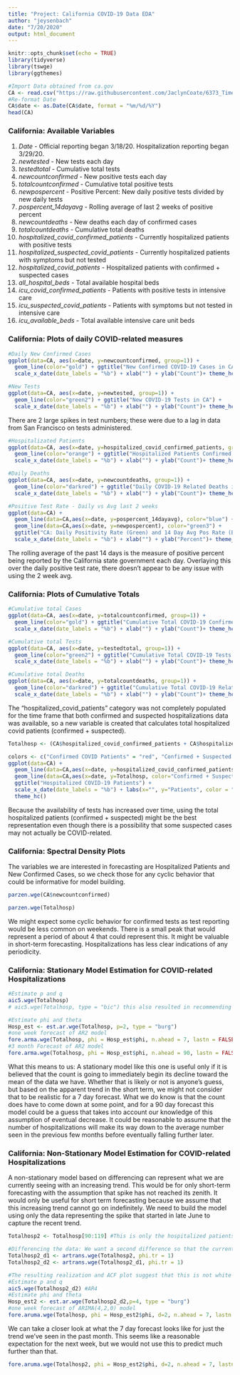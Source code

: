 ---
title: "Project: California COVID-19 Data EDA"
author: "jeysenbach"
date: "7/20/2020"
output: html_document
---


```{r setup, message=FALSE, warning=FALSE}
knitr::opts_chunk$set(echo = TRUE)
library(tidyverse)
library(tswge)
library(ggthemes)
```


```{r, message=FALSE}
#Import Data obtained from ca.gov
CA <- read.csv("https://raw.githubusercontent.com/JaclynCoate/6373_Time_Series/master/TermProject/Data/CA_COVID_7.16.20.csv", header = T)
#Re-format Date
CA$date <- as.Date(CA$date, format = "%m/%d/%Y")
head(CA)
```

### California: Available Variables

1. *Date* - Official reporting began 3/18/20. Hospitalization reporting began 3/29/20.
2. *newtested* - New tests each day
3. *testedtotal* - Cumulative total tests
4. *newcountconfirmed* - New positive tests each day
5. *totalcountconfirmed* - Cumulative total positive tests
6. *newpospercent* - Positive Percent: New daily positive tests divided by new daily tests
7. *pospercent_14dayavg* - Rolling average of last 2 weeks of positive percent
8. *newcountdeaths* - New deaths each day of confirmed cases
9. *totalcountdeaths* - Cumulative total deaths
10. *hospitalized_covid_confirmed_patients* - Currently hospitalized patients with positive tests
11. *hospitalized_suspected_covid_patients* - Currently hospitalized patients with symptoms but not tested
12. *hospitalized_covid_patients* - Hospitalized patients with confirmed + suspected cases
13. *all_hospital_beds* - Total available hospital beds
14. *icu_covid_confirmed_patients* - Patients with positive tests in intensive care
15. *icu_suspected_covid_patients* - Patients with symptoms but not tested in intensive care
16. *icu_available_beds* - Total available intensive care unit beds


### California: Plots of daily COVID-related measures

```{r}
#Daily New Confirmed Cases
ggplot(data=CA, aes(x=date, y=newcountconfirmed, group=1)) + 
  geom_line(color="gold") + ggtitle("New Confirmed COVID-19 Cases in CA") + 
  scale_x_date(date_labels = "%b") + xlab("") + ylab("Count")+ theme_hc()

#New Tests
ggplot(data=CA, aes(x=date, y=newtested, group=1)) + 
  geom_line(color="green2") + ggtitle("New COVID-19 Tests in CA") + 
  scale_x_date(date_labels = "%b") + xlab("") + ylab("Count")+ theme_hc()
```

There are 2 large spikes in test numbers; these were due to a lag in data from San Francisco on tests administered.
```{r}
#Hospitalizated Patients
ggplot(data=CA, aes(x=date, y=hospitalized_covid_confirmed_patients, group=1)) + 
  geom_line(color="orange") + ggtitle("Hospitalized Patients Confirmed with COVID-19 in CA") + 
  scale_x_date(date_labels = "%b") + xlab("") + ylab("Count")+ theme_hc()

#Daily Deaths
ggplot(data=CA, aes(x=date, y=newcountdeaths, group=1)) + 
  geom_line(color="darkred") + ggtitle("Daily COVID-19 Related Deaths in CA") + 
  scale_x_date(date_labels = "%b") + xlab("") + ylab("Count")+ theme_hc()

```

```{r}
#Positive Test Rate - Daily vs Avg last 2 weeks
ggplot(data=CA) + 
  geom_line(data=CA,aes(x=date, y=pospercent_14dayavg), color="blue") + 
  geom_line(data=CA,aes(x=date, y=newpospercent), color="green3") +
  ggtitle("CA: Daily Positivity Rate (Green) and 14 Day Avg Pos Rate (Blue)") + 
  scale_x_date(date_labels = "%b") + xlab("") + ylab("Percent")+ theme_hc()
```

The rolling average of the past 14 days is the measure of positive percent being reported by the California state government each day. Overlaying this over the daily positive test rate, there doesn't appear to be any issue with using the 2 week avg.


### California: Plots of Cumulative Totals

```{r}
#Cumulative total Cases
ggplot(data=CA, aes(x=date, y=totalcountconfirmed, group=1)) + 
  geom_line(color="gold") + ggtitle("Cumulative Total COVID-19 Confirmed Cases in CA") + 
  scale_x_date(date_labels = "%b") + xlab("") + ylab("Count")+ theme_hc()

#Cumulative total Tests
ggplot(data=CA, aes(x=date, y=testedtotal, group=1)) + 
  geom_line(color="green2") + ggtitle("Cumulative Total COVID-19 Tests in CA") + 
  scale_x_date(date_labels = "%b") + xlab("") + ylab("Count")+ theme_hc()

#Cumulative total Deaths
ggplot(data=CA, aes(x=date, y=totalcountdeaths, group=1)) + 
  geom_line(color="darkred") + ggtitle("Cumulative Total COVID-19 Related Deaths in CA") + 
  scale_x_date(date_labels = "%b") + xlab("") + ylab("Count")+ theme_hc()
```

The "hospitalized_covid_patients" category was not completely populated for the time frame that both confirmed and suspected hospitalizations data was available, so a new variable is created that calculates total hospitalized covid patients (confirmed + suspected).

```{r}
Totalhosp <- (CA$hospitalized_covid_confirmed_patients + CA$hospitalized_suspected_covid_patients)

colors <- c("Confirmed COVID Patients" = "red", "Confirmed + Suspected COVID Patients" = "orange")
ggplot(data=CA) + 
  geom_line(data=CA,aes(x=date, y=hospitalized_covid_confirmed_patients, color="Confirmed COVID Patients")) + 
  geom_line(data=CA,aes(x=date, y=Totalhosp, color="Confirmed + Suspected COVID Patients")) +
  ggtitle("Hospitalized COVID-19 Patients") + 
  scale_x_date(date_labels = "%b") + labs(x="", y="Patients", color = "") +scale_color_manual(values = colors) +
  theme_hc()
```

Because the availability of tests has increased over time, using the total hospitalized patients (confirmed + suspected) might be the best representation even though there is a possibility that some suspected cases may not actually be COVID-related. 


### California: Spectral Density Plots

The variables we are interested in forecasting are Hospitalized Patients and New Confirmed Cases, so we check those for any cyclic behavior that could be informative for model building.
```{r}
parzen.wge(CA$newcountconfirmed)

parzen.wge(Totalhosp)
```
We might expect some cyclic behavior for confirmed tests as test reporting would be less common on weekends. There is a small peak that would represent a period of about 4 that could represent this. It might be valuable in short-term forecasting. Hospitalizations has less clear indications of any periodicity. 

### California: Stationary Model Estimation for COVID-related Hospitalizations

```{r}
#Estimate p and q
aic5.wge(Totalhosp)
# aic5.wge(Totalhosp, type = "bic") this also resulted in recommending AR2

#Estimate phi and theta
Hosp_est <- est.ar.wge(Totalhosp, p=2, type = "burg")
#one week forecast of AR2 model
fore.arma.wge(Totalhosp, phi = Hosp_est$phi, n.ahead = 7, lastn = FALSE, limits = FALSE)
#3 month Forecast of AR2 model
fore.arma.wge(Totalhosp, phi = Hosp_est$phi, n.ahead = 90, lastn = FALSE, limits = FALSE)
```
What this means to us: A stationary model like this one is useful only if it is believed that the count is going to immediately begin its decline toward the mean of the data we have. Whether that is likely or not is anyone's guess, but based on the apparent trend in the short term, we might not consider that to be realistic for a 7 day forecast. What we do know is that the count does have to come down at some point, and for a 90 day forecast this model could be a guess that takes into account our knowledge of this assumption of eventual decrease. It could be reasonable to assume that the number of hospitalizations will make its way down to the average number seen in the previous few months before eventually falling further later.

### California: Non-Stationary Model Estimation for COVID-related Hospitalizations

A non-stationary model based on differencing can represent what we are currently seeing with an increasing trend. This would be for only short-term forecasting with the assumption that spike has not reached its zenith. It would only be useful for short term forecasting because we assume that this increasing trend cannot go on indefinitely. We need to build the model using only the data representing the spike that started in late June to capture the recent trend.
```{r}
Totalhosp2 <- Totalhosp[90:119] #This is only the hospitalized patients data from late June to present

#Differencing the data: We want a second difference so that the current trend will continue
Totalhosp2_d1 <- artrans.wge(Totalhosp2, phi.tr = 1)
Totalhosp2_d2 <- artrans.wge(Totalhosp2_d1, phi.tr = 1) 

#The resulting realization and ACF plot suggest that this is not white noise - we should fit an ARMA model to the differenced data.
#Estimate p and q
aic5.wge(Totalhosp2_d2) #AR4
#Estimate phi and theta
Hosp_est2 <- est.ar.wge(Totalhosp2_d2,p=4, type = "burg")
#one week forecast of ARIMA(4,2,0) model
fore.aruma.wge(Totalhosp, phi = Hosp_est2$phi, d=2, n.ahead = 7, lastn = FALSE, limits = FALSE)
```

We can take a closer look at what the 7 day forecast looks like for just the trend we've seen in the past month. This seems like a reasonable expectation for the next week, but we would not use this to predict much further than that.
```{r}
fore.aruma.wge(Totalhosp2, phi = Hosp_est2$phi, d=2, n.ahead = 7, lastn = FALSE, limits = FALSE)
```


